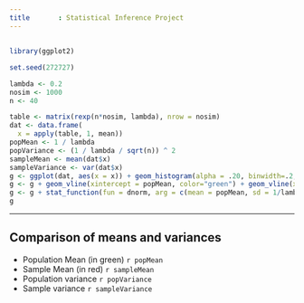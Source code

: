 ```yaml
---
title       : Statistical Inference Project
---
```

## 

```r
library(ggplot2)

set.seed(272727)

lambda <- 0.2
nosim <- 1000
n <- 40

table <- matrix(rexp(n*nosim, lambda), nrow = nosim)
dat <- data.frame(
  x = apply(table, 1, mean))
popMean <- 1 / lambda
popVariance <- (1 / lambda / sqrt(n)) ^ 2
sampleMean <- mean(dat$x)
sampleVariance <- var(dat$x)
g <- ggplot(dat, aes(x = x)) + geom_histogram(alpha = .20, binwidth=.2, colour = "black", aes(y = ..density..)) 
g <- g + geom_vline(xintercept = popMean, color="green") + geom_vline(xintercept = sampleMean, color="red")
g <- g + stat_function(fun = dnorm, arg = c(mean = popMean, sd = 1/lambda/sqrt(n)), size = 1, color = "purple")
g
```


---
## Comparison of means and variances

- Population Mean (in green) `r popMean`
- Sample Mean (in red) `r sampleMean`
- Population variance `r popVariance`
- Sample variance `r sampleVariance`